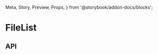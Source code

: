   Meta,
  Story,
  Preview,
  Props,
} from '@storybook/addon-docs/blocks';

<Meta title="Files|FileList" component={FileList} />

# FileList

<Preview>
  <Story name="As default">
    <FileList
      files={files}
      onDrop={support.onDrop.succeed}
    />
  </Story>
</Preview>

## API

<Props of={FileList} />
